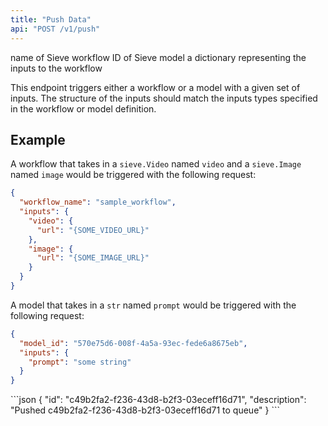 ```yaml
---
title: "Push Data"
api: "POST /v1/push"
---
```


<ParamField body="workflow_name" type="string">
  name of Sieve workflow
</ParamField>

<ParamField body="model_id" type="string">
  ID of Sieve model
</ParamField>

<ParamField body="inputs" type="dict" required>
  a dictionary representing the inputs to the workflow
</ParamField>

This endpoint triggers either a workflow or a model with a given set of inputs. The structure of the inputs should match the inputs types specified in the workflow or model definition.

## Example
A workflow that takes in a `sieve.Video` named `video` and a `sieve.Image` named `image` would be triggered with the following request:
```json
{
  "workflow_name": "sample_workflow",
  "inputs": {
    "video": {
      "url": "{SOME_VIDEO_URL}"
    },
    "image": {
      "url": "{SOME_IMAGE_URL}"
    }
  }
}
```

A model that takes in a `str` named `prompt` would be triggered with the following request:
```json
{
  "model_id": "570e75d6-008f-4a5a-93ec-fede6a8675eb",
  "inputs": {
    "prompt": "some string"
  }
}
```

<ResponseExample>
```json
{
  "id": "c49b2fa2-f236-43d8-b2f3-03eceff16d71",
  "description": "Pushed c49b2fa2-f236-43d8-b2f3-03eceff16d71 to queue"
}
```
</ResponseExample>

